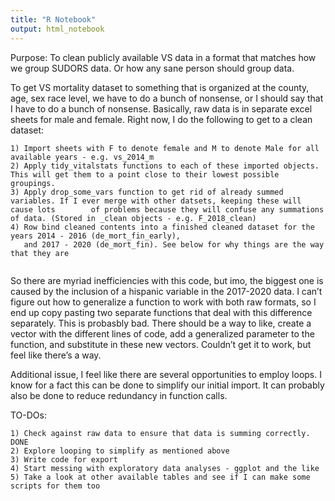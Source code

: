 ```yaml
---
title: "R Notebook"
output: html_notebook
---
```


Purpose: To clean publicly available VS data in a format that matches how we group SUDORS data.
Or how any sane person should group data. 

To get VS mortality dataset to something that is organized at the county, age, sex race level, we have to do a bunch of nonsense, or I should
say that I have to do a bunch of nonsense. Basically, raw data is in separate excel sheets for male and female. Right now, I do the following to get to a clean dataset:

    1) Import sheets with F to denote female and M to denote Male for all available years - e.g. vs_2014_m
    2) Apply tidy_vitalstats functions to each of these imported objects. This will get them to a point close to their lowest possible               groupings.
    3) Apply drop_some_vars function to get rid of already summed variables. If I ever merge with other datsets, keeping these will cause lots        of problems because they will confuse any summations of data. (Stored in _clean objects - e.g. F_2018_clean)
    4) Row bind cleaned contents into a finished cleaned dataset for the years 2014 - 2016 (de_mort_fin_early), 
       and 2017 - 2020 (de_mort_fin). See below for why things are the way that they are
       
  
  So there are myriad inefficiencies with this code, but imo, the biggest one is caused by the inclusion of a hispanic variable in the          2017-2020 data. I can't figure out how to generalize a function to work with both raw formats, so I end up copy pasting two separate
  functions that deal with this difference separately. This is probasbly bad. There should be a way to like, create a vector with the           different lines of code, add a generalized parameter to the function, and substitute in these new vectors. Couldn't get it to work, but feel   like there's a way.
  
  Additional issue, I feel like there are several opportunities to employ loops. I know for a fact this can be done to simplify our initial     import. It can probably also be done to reduce redundancy in function calls.
  
  TO-DOs:
  
    1) Check against raw data to ensure that data is summing correctly. DONE
    2) Explore looping to simplify as mentioned above
    3) Write code for export
    4) Start messing with exploratory data analyses - ggplot and the like
    5) Take a look at other available tables and see if I can make some scripts for them too





